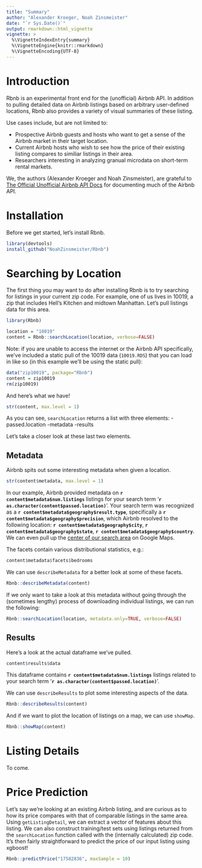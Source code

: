 ```yaml
---
title: "Summary"
author: "Alexander Kroeger, Noah Zinsmeister"
date: "`r Sys.Date()`"
output: rmarkdown::html_vignette
vignette: >
  %\VignetteIndexEntry{summary}
  %\VignetteEngine{knitr::rmarkdown}
  %\VignetteEncoding{UTF-8}
---
```


# Introduction {.tabset}
Rbnb is an experimental front end for the (unofficial) Airbnb API. In addition
to pulling detailed data on Airbnb listings based on arbitrary user-defined
locations, Rbnb also provides a variety of visual summaries of these listing.

Use cases include, but are not limited to:

- Prospective Airbnb guests and hosts who want to get a sense of the Airbnb
market in their target location.
- Current Airbnb hosts who wish to see how the price of their existing listing
compares to similiar listings in their area.
- Researchers interesting in analyzing granual microdata on short-term
rental markets.

We, the authors (Alexander Kroeger and Noah Zinsmeister), are grateful to
[The Official Unofficial Airbnb API Docs](airbnbapi.org) for documenting
much of the Airbnb API.

# Installation

Before we get started, let's install Rbnb. 
```r
library(devtools)
install_github("NoahZinsmeister/Rbnb")
```

# Searching by Location

The first thing you may want to do after installing Rbnb is to try searching
for listings in your current zip code. For example, one of us lives in 10019,
a zip that includes Hell's Kitchen and midtown Manhattan. Let's pull listings
data for this area.

```r
library(Rbnb)

location = "10019"
content = Rbnb::searchLocation(location, verbose=FALSE)

```

Note: if you are unable to access the internet or the Airbnb API specifically,
we've included a static pull of the 10019 data (`10019.RDS`) that you can load
in like so (in this example we'll be using the static pull):

```r
data("zip10019", package="Rbnb")
content = zip10019
rm(zip10019)
```

And here's what we have!

```r
str(content, max.level = 1)
```

As you can see, `searchLocation` returns a list with three elements:
-passed.location
-metadata
-results

Let's take a closer look at these last two elements.

## Metadata

Airbnb spits out some interesting metadata when given a location.

```r
str(content$metadata, max.level = 1)
```

In our example, Airbnb provided metadata on
**`r content$metadata$num.listings`** listings for your search term
'**`r as.character(content$passed.location)`**'. Your search term was recognized
as a **`r content$metadata$geography$result.type`**, specifically a
**`r content$metadata$geography$precision`**, which Airbnb resolved to the
following location: **`r content$metadata$geography$city`**,
**`r content$metadata$geography$state`**,
**`r content$metadata$geography$country`**. We can even pull up the
[center of our search area](`r content$metadata$geography$google.maps.loc`)
on Google Maps.

The facets contain various distributional statistics, e.g.:
```r
content$metadata$facets$bedrooms
```

We can use `describeMetadata` for a better look at some of these facets.

```r
Rbnb::describeMetadata(content)
```

If we only want to take a look at this metadata without going through the
(sometimes lengthy) process of downloading individual listings, we can run the
following:
```r
Rbnb::searchLocation(location, metadata.only=TRUE, verbose=FALSE)
```

## Results

Here's a look at the actual dataframe we've pulled.
```r
content$results$data
```

This dataframe contains **`r content$metadata$num.listings`** listings related
to your search term '**`r as.character(content$passed.location)`**'.

We can use `describeResults` to plot some interesting aspects of the data.

```r
Rbnb::describeResults(content)
```

And if we want to plot the location of listings on a map, we can use `showMap`.

```r
Rbnb::showMap(content)
```

# Listing Details

To come.

# Price Prediction

Let's say we're looking at an existing Airbnb listing, and are curious as to how
its price compares with that of comparable listings in the same area. Using
`getListingDetail`, we can extract a vector of features about this listing. We
can also construct training/test sets using listings returned from the
`searchLocation` function called with the (internally calculated) zip code.
It's then fairly straightforward to predict the price of our input listing using
xgboost!

```r
Rbnb::predictPrice("17582836", maxSample = 10)
```
